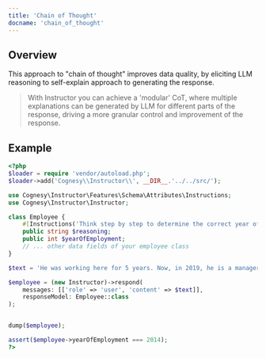 ---
title: 'Chain of Thought'
docname: 'chain_of_thought'
---

## Overview

This approach to "chain of thought" improves data quality, by eliciting LLM reasoning to
self-explain approach to generating the response.

> With Instructor you can achieve a 'modular' CoT, where multiple explanations
> can be generated by LLM for different parts of the response, driving a more
> granular control and improvement of the response.


## Example

```php
<?php
$loader = require 'vendor/autoload.php';
$loader->add('Cognesy\\Instructor\\', __DIR__.'../../src/');

use Cognesy\Instructor\Features\Schema\Attributes\Instructions;
use Cognesy\Instructor\Instructor;

class Employee {
    #[Instructions('Think step by step to determine the correct year of employment.')]
    public string $reasoning;
    public int $yearOfEmployment;
    // ... other data fields of your employee class
}

$text = 'He was working here for 5 years. Now, in 2019, he is a manager.';

$employee = (new Instructor)->respond(
    messages: [['role' => 'user', 'content' => $text]],
    responseModel: Employee::class
);


dump($employee);

assert($employee->yearOfEmployment === 2014);
?>
```
